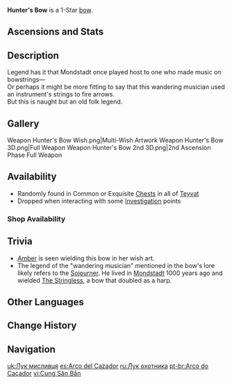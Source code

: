 {{Weapon Infobox
|id             = 15101
|image          = <gallery>
Weapon Hunter's Bow.png|Base
Weapon Hunter's Bow 2nd.png|2nd Ascension
</gallery>
|type           = Bow
|series         = 1-Star
|releaseDate    = 2020-09-28
|rarity         = 1
|base_atk       = 23
|obtain         = Chests
|obtain2        = Investigation
|obtain3        = Shops
|obtain4        = Default
}}
{{Description|A hunter's music consists of but two sounds: the twang of the bowstring and the whoosh of soaring arrows.}}
'''Hunter's Bow''' is a 1-Star [[bow]].

==Ascensions and Stats==
{{Weapon Ascensions and Stats
|ascendMat1 = Boreal Wolf's Milk Tooth
|ascendMat2 = Boreal Wolf's Cracked Tooth
|ascendMat3 = Boreal Wolf's Broken Fang
|bossMat1   = Dead Ley Line Branch
|bossMat2   = Dead Ley Line Leaves
|commonMat1 = Treasure Hoarder Insignia
|commonMat2 = Silver Raven Insignia
}}

==Description==
Legend has it that Mondstadt once played host to one who made music on bowstrings&mdash;<br />
Or perhaps it might be more fitting to say that this wandering musician used an instrument's strings to fire arrows.<br />
But this is naught but an old folk legend.

==Gallery==
<gallery hideaddbutton="true" captionalign="center">
Weapon Hunter's Bow Wish.png|Multi-Wish Artwork
Weapon Hunter's Bow 3D.png|Full Weapon
Weapon Hunter's Bow 2nd 3D.png|2nd Ascension Phase Full Weapon
</gallery>

==Availability==
*Randomly found in Common or Exquisite [[Chests]] in all of [[Teyvat]]
*Dropped when interacting with some [[Investigation]] points
===Shop Availability===
{{Shop Availability}}

==Trivia==
*[[Amber]] is seen wielding this bow in her wish art.
*The legend of the "wandering musician" mentioned in the bow's lore likely refers to the [[Sojourner]]. He lived in [[Mondstadt]] 1000 years ago and wielded [[The Stringless]], a bow that doubled as a harp.

==Other Languages==
{{Other Languages
|en      = Hunter's Bow
|zhs     = 猎弓
|zhs_rm  = Liègōng
|zht     = 獵弓
|zht_rm  = Liègōng
|zh_tl   = Hunting Bow
|ja      = 狩猟弓
|ja_rm   = Shuryou Yumi
|ja_tl   = Hunting Bow
|ko      = 사냥활
|ko_rm   = Sanyanghwal
|ko_tl   = Hunting Bow
|es      = Arco del Cazador
|es_tl   = Hunter's Bow
|fr      = Arc de chasse
|fr_tl   = Hunting Bow
|ru      = Лук охотника
|ru_tl   = Hunter's Bow
|th      = Hunter's Bow
|vi      = Cung Săn Bắn
|vi_tl   = Hunting Bow
|de      = Jagdbogen
|de_tl   = Hunting Bow
|id      = Hunter's Bow
|pt      = Arco do Caçador
|pt_tl   = Hunter's Bow
}}

==Change History==
{{Change History|1.0}}

==Navigation==
{{Weapons by Series Navbox|series=1-Star}}
{{Weapon Navbox|type=Bows}}

[[uk:Лук мисливця]]
[[es:Arco del Cazador]]
[[ru:Лук охотника]]
[[pt-br:Arco do Caçador]]
[[vi:Cung Săn Bắn]]